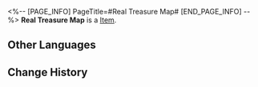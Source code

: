 <%-- [PAGE_INFO]
PageTitle=#Real Treasure Map#
[END_PAGE_INFO] --%>
{{Item Infobox
|title       = Real Treasure Map
|id          = 140067
|image       = Item Real Treasure Map.png
|type        = 
|invCategory = Missions
|rarity      = 5
|effect      = 
|description = A map that supposedly leads to treasure.
}}
{{Description|1=''"A Treasure Map made a long time ago. Judging by how old it is, seems quite convincing."''}}
'''Real Treasure Map''' is a [[Item]].

==Other Languages==
{{Other Languages
|en   = Real Treasure Map
|zhs  = 真正的藏宝图
|zht  = 真正的藏寶圖
|ja   = 本物の宝の地図
|ko   = 진짜 보물 지도
|es   = Mapa del tesoro auténtico
|fr   = Véritable carte au trésor
|ru   = Настоящая карта сокровищ
|th   = แผนที่สมบัติของจริง
|vi   = Bản Đồ Kho Báu Thật
|de   = Echte Schatzkarte
|id   = Peta Harta Karun Asli
|pt   = Mapa do Tesouro Real
}}

==Change History==
{{Change History|2.0}}